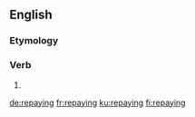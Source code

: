 ==English==

===Etymology===
{{confix|re|pay|ing|lang=en}}

===Verb===
{{head|en|present participle}}

# {{present participle of|repay|lang=en|nocat=1}}

[[de:repaying]]
[[fr:repaying]]
[[ku:repaying]]
[[fi:repaying]]